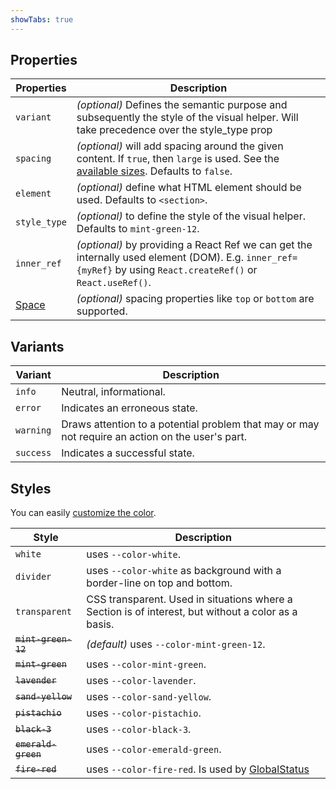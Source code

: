 ```yaml
---
showTabs: true
---
```


## Properties

| Properties                                  | Description                                                                                                                                                                           |
| ------------------------------------------- | ------------------------------------------------------------------------------------------------------------------------------------------------------------------------------------- |
| `variant`                                   | _(optional)_ Defines the semantic purpose and subsequently the style of the visual helper. Will take precedence over the style_type prop                                              |
| `spacing`                                   | _(optional)_ will add spacing around the given content. If `true`, then `large` is used. See the [available sizes](/uilib/usage/layout/spacing#spacing-helpers). Defaults to `false`. |
| `element`                                   | _(optional)_ define what HTML element should be used. Defaults to `<section>`.                                                                                                        |
| `style_type`                                | _(optional)_ to define the style of the visual helper. Defaults to `mint-green-12`.                                                                                                   |
| `inner_ref`                                 | _(optional)_ by providing a React Ref we can get the internally used element (DOM). E.g. `inner_ref={myRef}` by using `React.createRef()` or `React.useRef()`.                        |
| [Space](/uilib/components/space/properties) | _(optional)_ spacing properties like `top` or `bottom` are supported.                                                                                                                 |

## Variants

| Variant   | Description                                                                                      |
| --------- | ------------------------------------------------------------------------------------------------ |
| `info`    | Neutral, informational.                                                                          |
| `error`   | Indicates an erroneous state.                                                                    |
| `warning` | Draws attention to a potential problem that may or may not require an action on the user's part. |
| `success` | Indicates a successful state.                                                                    |

## Styles

You can easily [customize the color](/uilib/components/section#customize-color).

| Style               | Description                                                                                         |
| ------------------- | --------------------------------------------------------------------------------------------------- |
| `white`             | uses `--color-white`.                                                                               |
| `divider`           | uses `--color-white` as background with a border-line on top and bottom.                            |
| `transparent`       | CSS transparent. Used in situations where a Section is of interest, but without a color as a basis. |
| ~~`mint-green-12`~~ | _(default)_ uses `--color-mint-green-12`.                                                           |
| ~~`mint-green`~~    | uses `--color-mint-green`.                                                                          |
| ~~`lavender`~~      | uses `--color-lavender`.                                                                            |
| ~~`sand-yellow`~~   | uses `--color-sand-yellow`.                                                                         |
| ~~`pistachio`~~     | uses `--color-pistachio`.                                                                           |
| ~~`black-3`~~       | uses `--color-black-3`.                                                                             |
| ~~`emerald-green`~~ | uses `--color-emerald-green`.                                                                       |
| ~~`fire-red`~~      | uses `--color-fire-red`. Is used by [GlobalStatus](/uilib/components/global-status)                 |
